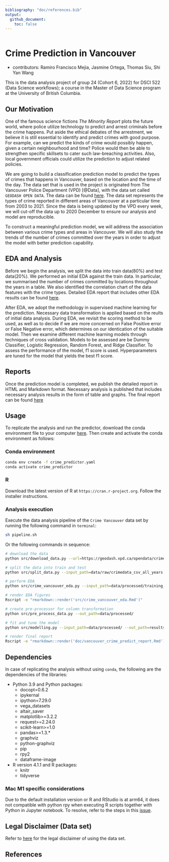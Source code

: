 ```yaml
---
bibliography: "doc/references.bib"
output: 
  github_document:
    toc: false
---
```


```r

```

# Crime Prediction in Vancouver

- contributors: Ramiro Francisco Mejia, Jasmine Ortega, Thomas Siu, Shi Yan Wang

This is the data analysis project of group 24 (Cohort 6, 2022) for DSCI 522 (Data Science workflows); a course in the Master of Data Science program at the University of British Columbia.

## Our Motivation

One of the famous science fictions *The Minority Report* plots the future world, where police utilize technology to predict and arrest criminals before the crime happens. Put aside the ethical debates of the arrestment, we believe it is still essential to identify and predict crimes with good purpose. For example, can we predict the kinds of crime would possibly happen, given a certain neighbourhood and time? Police would then be able to strengthen specific skillsets to cater such law-breaching activities. Also, local government officials could utilize the prediction to adjust related policies.

We are going to build a classification prediction model to predict the types of crimes that happens in Vancouver, based on the location and the time of the day. The data set that is used in the project is originated from The Vancouver Police Department (VPD) [@Data], with the data set called `GEODASH OPEN DATA`. The data can be found [here](https://geodash.vpd.ca/opendata/). The data set represents the types of crime reported in different areas of Vancouver at a particular time from 2003 to 2021. Since the data is being updated by the VPD every week, we will cut-off the data up to 2020 December to ensure our analysis and model are reproducible.

To construct a meaningful prediction model, we will address the association between various crime types and areas in Vancouver. We will also study the trends of the number of crimes committed over the years in order to adjust the model with better prediction capability.

## EDA and Analysis

Before we begin the analysis, we split the data into train data(80%) and test data(20%). We performed an initial EDA against the train data. In particular, we summarised the number of crimes committed by locations throughout the years in a table. We also identified the correlation chart of the data features with the crime types. Detailed EDA report that includes other EDA results can be found [here](src/Crime_vancouver_eda.md).

After EDA, we adopt the methodology in supervised machine learning for the prediction. Necessary data transformation is applied based on the reults of initial data analysis. During EDA, we revisit the scoring method to be used, as well as to decide if we are more concerned on False Positive error or False Negative error, which  determines on our identication of the suitable model. Then we examine different machine learning models through techniques of cross validation. Models to be assessed are be Dummy Classifier, Logistic Regression, Random Forest, and Ridge Classifier. To assess the performance of the model, f1 score is used. Hyperparameters are tuned for the model that yields the best f1 score.


## Reports
Once the prediction model is completed, we publish the detailed report in HTML and Markdown format. Necessary analysis is published that includes necessary analysis results in the form of table and graphs. The final report can be found [here](doc/vancouver_crime_predict_report.md)

## Usage

To replicate the analysis and run the predictor, download the conda environment file to your computer [here](crime_predictor.yaml). Then create and activate the conda environment as follows:

### Conda environment

```bash
conda env create -f crime_predictor.yaml
conda activate crime_predictor
```

### R

Download the latest version of R at `https://cran.r-project.org`. Follow the installer instructions.

### Analysis execution

Execute the data analysis pipeline of the `Crime Vancouver` data set by running the following command in `terminal`:

```bash
sh pipeline.sh
```

Or the following commands in sequence:
```bash
# download the data
python src/download_data.py --url=https://geodash.vpd.ca/opendata/crimedata_download/crimedata_csv_all_years.zip?disclaimer=on --file_path=data/raw --zip_file_name=crimedata_csv_all_years.csv

# split the data into train and test
python src/split_data.py --input_path=data/raw/crimedata_csv_all_years.csv --out_path=data/processed/  --graph_path=src/figure-preprocess/

# perform EDA
python src/crime_vancouver_eda.py --input_path=data/processed/training_df.csv --out_dir=src/figure-eda/

# render EDA figures
Rscript -e "rmarkdown::render('src/crime_vancouver_eda.Rmd')"

# create pre-processor for column transformation
python src/pre_process_data.py --out_path=data/processed/

# fit and tune the model
python src/modelling.py --input_path=data/processed/ --out_path=results/

# render final report
Rscript -e "rmarkdown::render('doc/vancouver_crime_predict_report.Rmd')"
```

## Dependencies

In case of replicating the analysis without using `conda`, the following are the dependencies of the libraries:

- Python 3.9 and Python packages:
  - docopt=0.6.2
  - ipykernal
  - ipython=7.29.0
  - vega_datasets
  - altair_saver
  - matplotlib>=3.2.2
  - request>=2.24.0
  - scikit-learn>=1.0
  - pandas>=1.3.*
  - graphviz
  - python-graphviz
  - pip
  - rpy2
  - dataframe-image

- R version 4.1.1 and R packages:
  - knitr
  - tidyverse

### Mac M1 specific considerations

  Due to the default installation version or R and RStudio is at arm64, it does not compatible with python rpy when executing R scripts together with Python in Jupyter notebook. To resolve, refer to the steps in this [issue](https://github.com/UBC-MDS/DSCI_522_Crime_Prediction_Vancouver/issues/12).

## Legal Disclaimer (Data set)

Refer to [here](data/raw/legal_disclaimer.txt) for the legal disclaimer of using the data set.

## References

